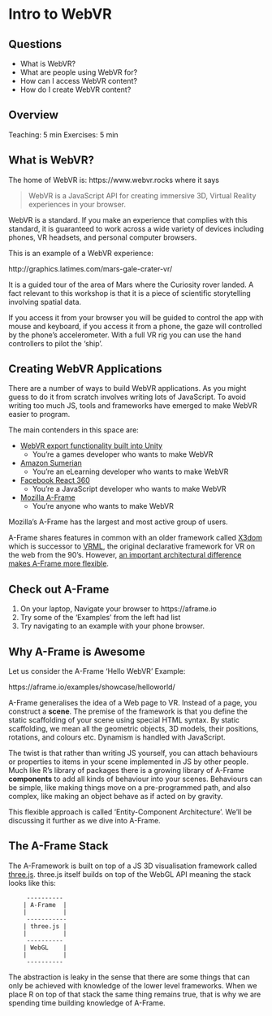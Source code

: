 # Intro to WebVR

## Questions

* What is WebVR?
* What are people using WebVR for?
* How can I access WebVR content?
* How do I create WebVR content? 

## Overview

Teaching: 5 min
Exercises: 5 min

## What is WebVR?

The home of WebVR is: https://www.webvr.rocks where it says

> WebVR is a JavaScript API for creating immersive 3D, Virtual Reality experiences in your browser.

WebVR is a standard. If you make an experience that complies with this standard,
it is guaranteed to work across a wide variety of devices including phones, VR
headsets, and personal computer browsers.

This is an example of a WebVR experience:

http://graphics.latimes.com/mars-gale-crater-vr/

It is a guided tour of the area of Mars where the Curiosity rover landed.
A fact relevant to this workshop is that it is a piece of scientific
storytelling involving spatial data.

If you access it from your browser you will be guided to control the app with
mouse and keyboard, if you access it from a phone, the gaze will controlled by
the phone's accelerometer. With a full VR rig you can use the hand controllers
to pilot the 'ship'.

## Creating WebVR Applications

There are a number of ways to build WebVR applications. As you might guess to do it from scratch involves writing lots of JavaScript. To avoid writing too much JS, tools and frameworks have emerged to make WebVR easier to program. 

The main contenders in this space are:

  * [WebVR export functionality built into Unity](https://unity3d.com/unity/features/multiplatform/vr-ar)
    - You're a games developer who wants to make WebVR
  * [Amazon Sumerian](https://aws.amazon.com/sumerian/)
    - You're an eLearning developer who wants to make WebVR
  * [Facebook React 360](https://facebook.github.io/react-360/)
    - You're a JavaScript developer who wants to make WebVR
  * [Mozilla A-Frame](https://aframe.io)
    - You're anyone who wants to make WebVR
  
Mozilla's A-Frame has the largest and most active group of users.

A-Frame shares features in common with an older framework called
[X3dom](https://www.x3dom.org/) which is successor to [VRML](https://en.wikipedia.org/wiki/VRML), the original
declarative framework for VR on the web from the 90's. However, [an important architectural difference makes A-Frame more flexible](http://ngokevin.com/blog/aframe-vs-3dml/).

## Check out A-Frame {.exercise}

1. On your laptop, Navigate your browser to https://aframe.io
2. Try some of the 'Examples' from the left had list
3. Try navigating to an example with your phone browser.

## Why A-Frame is Awesome

Let us consider the A-Frame 'Hello WebVR' Example:

https://aframe.io/examples/showcase/helloworld/

A-Frame generalises the idea of a Web page to VR. Instead of a page, you construct a 
**scene**. The premise of the framework is that you define the static
scaffolding of your scene using special HTML syntax. By static scaffolding, we
mean all the geometric objects, 3D models, their positions, rotations, and
colours etc. Dynamism is handled with JavaScript.

The twist is that rather than writing JS yourself, you can attach behaviours or
properties to items in your scene implemented in JS by other people. Much like R's
library of packages there is a growing library of A-Frame **components** to add
all kinds of behaviour into your scenes. Behaviours can be simple, like making
things move on a pre-programmed path, and also complex, like making an object behave as if acted on by gravity.

This flexible approach is called 'Entity-Component Architecture'. We'll be
discussing it further as we dive into A-Frame.

## The A-Frame Stack

The A-Framework is built on top of a JS 3D visualisation framework called
[three.js](https://threejs.org/). three.js itself builds on top of the WebGL API
meaning the stack looks like this:

```
     ----------
    | A-Frame  |
    |          |
     -----------
    | three.js |
    |          |
     ----------
    | WebGL    |
    |          |
     ----------
```

The abstraction is leaky in the sense that there are some things that can only
be achieved with knowledge of the lower level frameworks. When we place R on top
of that stack the same thing remains true, that is why we are spending time
building knowledge of A-Frame.
